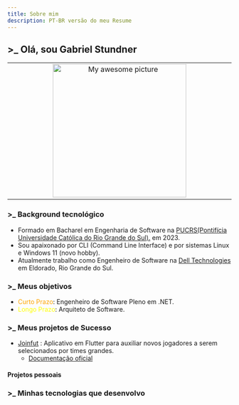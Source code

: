 ```yaml
---
title: Sobre mim
description: PT-BR versão do meu Resume
---
```


## >_ Olá, sou Gabriel Stundner

<table align="center"><tr><td align="center" width="9999">
    <img src="https://github.com/F4NT0/fantodocs/blob/main/public/me.jpg?raw=true" alt="My awesome picture" width="300" /> 
</td></tr></table>

### >_ Background tecnológico

- Formado em Bacharel em Engenharia de Software na [PUCRS(Pontifícia Universidade Católica do Rio Grande do Sul).](https://portal.pucrs.br/en/ensino/cursos/graduacao/engenharia-de-software/) em 2023.
- Sou apaixonado por CLI (Command Line Interface) e por sistemas Linux e Windows 11 (novo hobby).
- Atualmente trabalho como Engenheiro de Software na [Dell Technologies](https://www.dell.com/en-us/lp/dt/who-we-are?msockid=13a6ae50813463391d39bb2080e2622b) em Eldorado, Rio Grande do Sul.

### >_ Meus objetivos

- <span style="color: orange">Curto Prazo</span>: Engenheiro de Software Pleno em .NET.
- <span style="color: yellow">Longo Prazo</span>: Arquiteto de Software.

### >_ Meus projetos de Sucesso

- [Joinfut](https://www.instagram.com/join.fut/) : Aplicativo em Flutter para auxiliar novos jogadores a serem selecionados por times grandes.
    - [Documentação oficial](https://tools.ages.pucrs.br/Joinfut/joinfut-wiki/-/wikis/home)


#### Projetos pessoais


### >_ Minhas tecnologias que desenvolvo


